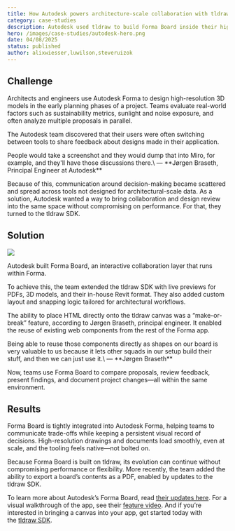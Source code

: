 ```yaml
---
title: How Autodesk powers architecture-scale collaboration with tldraw’s SDK
category: case-studies
description: Autodesk used tldraw to build Forma Board inside their high-performance cloud design tool.
hero: /images/case-studies/autodesk-hero.png
date: 04/08/2025
status: published
author: alixwiesser,luwilson,steveruizok
---
```


## Challenge

Architects and engineers use Autodesk Forma to design high-resolution 3D models in the early planning phases of a project. Teams evaluate real-world factors such as sustainability metrics, sunlight and noise exposure, and often analyze multiple proposals in parallel.

The Autodesk team discovered that their users were often switching between tools to share feedback about designs made in their application.

<Callout type="quote">
People would take a screenshot and they would dump that into Miro, for example, and they'll have those discussions there.\
— **Jørgen Braseth, Principal Engineer at Autodesk**

</Callout>

Because of this, communication around decision-making became scattered and spread across tools not designed for architectural-scale data. As a solution, Autodesk wanted a way to bring collaboration and design review into the same space without compromising on performance. For that, they turned to the tldraw SDK.

## Solution

<Image src="/images/case-studies/Autodesk-content.png" />

Autodesk built Forma Board, an interactive collaboration layer that runs within Forma.

To achieve this, the team extended the tldraw SDK with live previews for PDFs, 3D models, and their in-house Revit format. They also added custom layout and snapping logic tailored for architectural workflows.

The ability to place HTML directly onto the tldraw canvas was a “make-or-break” feature, according to Jørgen Braseth, principal engineer. It enabled the reuse of existing web components from the rest of the Forma app.

<Callout type="quote">
Being able to reuse those components directly as shapes on our board is very valuable to us because it lets other squads in our setup build their stuff, and then we can just use it.\
— **Jørgen Braseth**

</Callout>

Now, teams use Forma Board to compare proposals, review feedback, present findings, and document project changes—all within the same environment.

## Results

Forma Board is tightly integrated into Autodesk Forma, helping teams to communicate trade-offs while keeping a persistent visual record of decisions. High-resolution drawings and documents load smoothly, even at scale, and the tooling feels native—not bolted on.

Because Forma Board is built on tldraw, its evolution can continue without compromising performance or flexibility. More recently, the team added the ability to export a board’s contents as a PDF, enabled by updates to the tldraw SDK.

To learn more about Autodesk’s Forma Board, read [their updates here](https://www.autodesk.com/products/forma/overview?term=1-YEAR&tab=subscription). For a visual walkthrough of the app, see their [feature video](https://www.youtube.com/watch?v=2NwAyglw6qQ). And if you’re interested in bringing a canvas into your app, get started today with the [tldraw SDK](http://tldraw.dev/).

<YouTube src="https://www.youtube.com/watch?v=2NwAyglw6qQ" />
